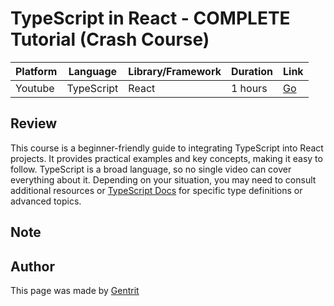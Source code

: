 
<GoBack />

# TypeScript in React - COMPLETE Tutorial (Crash Course)

| Platform | Language   | Library/Framework | Duration | Link                                              |
| -------- | ---------- | ----------------- | -------- | ------------------------------------------------- |
| Youtube  | TypeScript | React             | 1 hours  | [Go](https://www.youtube.com/watch?v=TPACABQTHvM) |

## Review

This course is a beginner-friendly guide to integrating TypeScript into React projects. It provides practical examples and key concepts, making it easy to follow. TypeScript is a broad language, so no single video can cover everything about it. Depending on your situation, you may need to consult additional resources or [TypeScript Docs](https://www.typescriptlang.org/docs/) for specific type definitions or advanced topics.

## Note

<Callout
  type="note"
  message="If you are interested in the course, click the link in the table to go to the course page and learn more."
/>

## Author

This page was made by [Gentrit](https://github.com/Gentrit29)
